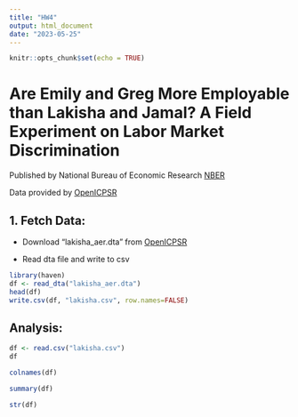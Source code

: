 ```yaml
---
title: "HW4"
output: html_document
date: "2023-05-25"
---
```


```r
knitr::opts_chunk$set(echo = TRUE)
```

# Are Emily and Greg More Employable than Lakisha and Jamal? A Field Experiment on Labor Market Discrimination

Published by National Bureau of Economic Research [NBER](https://www.nber.org/papers/w9873)

Data provided by [OpenICPSR](https://www.openicpsr.org/openicpsr/project/116023/version/V1/view)

## 1. Fetch Data:

-   Download "lakisha_aer.dta" from [OpenICPSR](https://www.openicpsr.org/openicpsr/project/116023/version/V1/view)

-   Read dta file and write to csv

```r
library(haven)
df <- read_dta("lakisha_aer.dta")
head(df)
write.csv(df, "lakisha.csv", row.names=FALSE)
```

## Analysis:

```r
df <- read.csv("lakisha.csv")
df
```

```r
colnames(df)
```

```r
summary(df)
```

```r
str(df)
```
